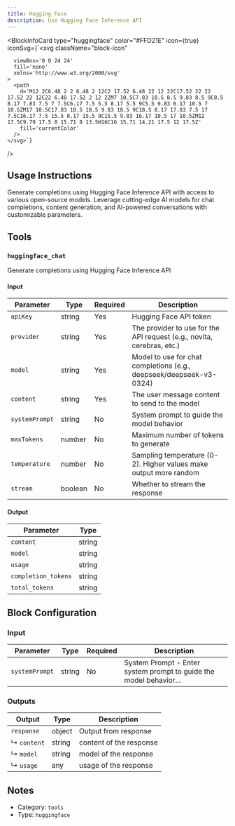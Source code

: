 ```yaml
---
title: Hugging Face
description: Use Hugging Face Inference API
---
```



<BlockInfoCard 
  type="huggingface"
  color="#FFD21E"
  icon={true}
  iconSvg={`<svg className="block-icon"
      
      
      
      viewBox='0 0 24 24'
      fill='none'
      xmlns='http://www.w3.org/2000/svg'
    >
      <path
        d='M12 2C6.48 2 2 6.48 2 12C2 17.52 6.48 22 12 22C17.52 22 22 17.52 22 12C22 6.48 17.52 2 12 2ZM7 10.5C7.83 10.5 8.5 9.83 8.5 9C8.5 8.17 7.83 7.5 7 7.5C6.17 7.5 5.5 8.17 5.5 9C5.5 9.83 6.17 10.5 7 10.5ZM17 10.5C17.83 10.5 18.5 9.83 18.5 9C18.5 8.17 17.83 7.5 17 7.5C16.17 7.5 15.5 8.17 15.5 9C15.5 9.83 16.17 10.5 17 10.5ZM12 17.5C9.79 17.5 8 15.71 8 13.5H16C16 15.71 14.21 17.5 12 17.5Z'
        fill='currentColor'
      />
    </svg>`}
/>

## Usage Instructions

Generate completions using Hugging Face Inference API with access to various open-source models. Leverage cutting-edge AI models for chat completions, content generation, and AI-powered conversations with customizable parameters.



## Tools

### `huggingface_chat`

Generate completions using Hugging Face Inference API

#### Input

| Parameter | Type | Required | Description |
| --------- | ---- | -------- | ----------- |
| `apiKey` | string | Yes | Hugging Face API token |
| `provider` | string | Yes | The provider to use for the API request \(e.g., novita, cerebras, etc.\) |
| `model` | string | Yes | Model to use for chat completions \(e.g., deepseek/deepseek-v3-0324\) |
| `content` | string | Yes | The user message content to send to the model |
| `systemPrompt` | string | No | System prompt to guide the model behavior |
| `maxTokens` | number | No | Maximum number of tokens to generate |
| `temperature` | number | No | Sampling temperature \(0-2\). Higher values make output more random |
| `stream` | boolean | No | Whether to stream the response |

#### Output

| Parameter | Type |
| --------- | ---- |
| `content` | string |
| `model` | string |
| `usage` | string |
| `completion_tokens` | string |
| `total_tokens` | string |



## Block Configuration

### Input

| Parameter | Type | Required | Description | 
| --------- | ---- | -------- | ----------- | 
| `systemPrompt` | string | No | System Prompt - Enter system prompt to guide the model behavior... |



### Outputs

| Output | Type | Description |
| ------ | ---- | ----------- |
| `response` | object | Output from response |
| ↳ `content` | string | content of the response |
| ↳ `model` | string | model of the response |
| ↳ `usage` | any | usage of the response |


## Notes

- Category: `tools`
- Type: `huggingface`
